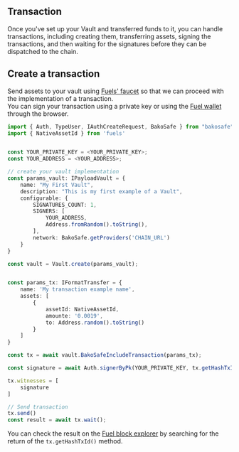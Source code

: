 ## Transaction

Once you've set up your Vault and transferred funds to it, you can handle transactions, 
including creating them, transferring assets, signing the transactions, 
and then waiting for the signatures before they can be dispatched to the chain.


## Create a transaction

Send assets to your vault using [Fuels' faucet](https://faucet-beta-5.fuel.network/) 
so that we can proceed with the implementation of a transaction.
<br/>
You can sign your transaction using a private key or using the [Fuel wallet](https://chromewebstore.google.com/detail/fuel-wallet/dldjpboieedgcmpkchcjcbijingjcgok) through the browser.

```ts
import { Auth, TypeUser, IAuthCreateRequest, BakoSafe } from "bakosafe"
import { NativeAssetId } from 'fuels'


const YOUR_PRIVATE_KEY = <YOUR_PRIVATE_KEY>;
const YOUR_ADDRESS = <YOUR_ADDRESS>;

// create your vault implementation
const params_vault: IPayloadVault = {
    name: "My First Vault",
    description: "This is my first example of a Vault",
    configurable: {
        SIGNATURES_COUNT: 1,
        SIGNERS: [
            YOUR_ADDRESS,
            Address.fromRandom().toString(),
        ],
        network: BakoSafe.getProviders('CHAIN_URL')
    }
}

const vault = Vault.create(params_vault);


const params_tx: IFormatTransfer = {
    name: 'My transaction example name',
    assets: [
        {
            assetId: NativeAssetId,
            amounte: '0.0019',
            to: Address.random().toString()
        }
    ]
}

const tx = await vault.BakoSafeIncludeTransaction(params_tx);

const signature = await Auth.signerByPk(YOUR_PRIVATE_KEY, tx.getHashTxId());

tx.witnesses = [
    signature
]

// Send transaction
tx.send()
const result = await tx.wait();

```

You can check the result on the [Fuel block explorer](https://app.fuel.network/) by searching for the return of the `tx.getHashTxId()` method.